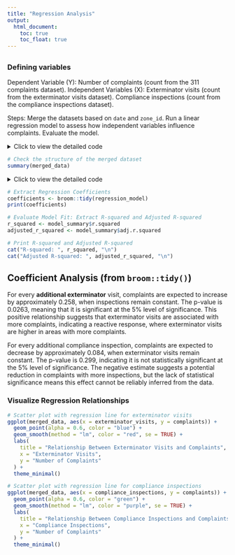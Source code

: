 ```yaml
---
title: "Regression Analysis"
output: 
  html_document:
    toc: true
    toc_float: true
---
```


## 

### Defining variables
Dependent Variable (Y): Number of complaints (count from the 311 complaints dataset).
Independent Variables (X):
Exterminator visits (count from the exterminator visits dataset).
Compliance inspections (count from the compliance inspections dataset).

Steps:
Merge the datasets based on <code>date</code> and <code>zone_id</code>.
Run a linear regression model to assess how independent variables influence complaints.
Evaluate the model.

<details>
<summary>Click to view the detailed code</summary>

```r
library(dplyr)
library(ggplot2)
library(broom)  # For model summary

# Load cleaned datasets
complaints_data <- read.csv("cleaned_311_complaints.csv")
exterminator_data <- read.csv("cleaned_exterminator_visits.csv")
inspections_data <- read.csv("cleaned_compliance_inspections.csv")

# Aggregate complaints data
complaints_data <- complaints_data %>%
  group_by(date, zone_id, region) %>%
  summarise(complaints = sum(count, na.rm = TRUE), .groups = "drop")

# Aggregate exterminator visits data
exterminator_data <- exterminator_data %>%
  group_by(date, zone_id, region) %>%
  summarise(exterminator_visits = sum(count, na.rm = TRUE), .groups = "drop")

# Aggregate compliance inspections data
inspections_data <- inspections_data %>%
  group_by(date, zone_id, region) %>%
  summarise(compliance_inspections = sum(count, na.rm = TRUE), .groups = "drop")

# Merge datasets by date, zone_id, and region
merged_data <- complaints_data %>%
  inner_join(exterminator_data, by = c("date", "zone_id", "region")) %>%
  inner_join(inspections_data, by = c("date", "zone_id", "region"))



```
</details>

```r
# Check the structure of the merged dataset
summary(merged_data)

```
<details>
<summary>Click to view the detailed code</summary>
```r
# Run Linear Regression: Complaints ~ Exterminator Visits + Compliance Inspections
regression_model <- lm(complaints ~ exterminator_visits + compliance_inspections, data = merged_data)

# Display Model Summary
model_summary <- summary(regression_model)
print(model_summary)

```
</details>

```r
# Extract Regression Coefficients
coefficients <- broom::tidy(regression_model)
print(coefficients)
```
```r
# Evaluate Model Fit: Extract R-squared and Adjusted R-squared
r_squared <- model_summary$r.squared
adjusted_r_squared <- model_summary$adj.r.squared

# Print R-squared and Adjusted R-squared
cat("R-squared: ", r_squared, "\n")
cat("Adjusted R-squared: ", adjusted_r_squared, "\n")
```

## Coefficient Analysis (from <code>broom::tidy()</code>)
  For every <strong>additional exterminator</strong> visit, complaints are expected to increase by approximately 0.258, when inspections remain constant.
  The p-value is 0.0263, meaning that it is significant at the 5% level of significance.
  This positive relationship suggests that exterminator visits are associated with more complaints, indicating a reactive response, where exterminator visits are higher in areas with more complaints.

  For every additional compliance inspection, complaints are expected to decrease by approximately 0.084, when exterminator visits remain constant.
  The p-value is 0.299, indicating it is not statistically significant at the 5% level of significance.
  The negative estimate suggests a potential reduction in complaints with more inspections, but the lack of statistical significance means this effect cannot be reliably inferred from the data.
  
### Visualize Regression Relationships
```r
# Scatter plot with regression line for exterminator visits
ggplot(merged_data, aes(x = exterminator_visits, y = complaints)) +
  geom_point(alpha = 0.6, color = "blue") +
  geom_smooth(method = "lm", color = "red", se = TRUE) +
  labs(
    title = "Relationship Between Exterminator Visits and Complaints",
    x = "Exterminator Visits",
    y = "Number of Complaints"
  ) +
  theme_minimal()

# Scatter plot with regression line for compliance inspections
ggplot(merged_data, aes(x = compliance_inspections, y = complaints)) +
  geom_point(alpha = 0.6, color = "green") +
  geom_smooth(method = "lm", color = "purple", se = TRUE) +
  labs(
    title = "Relationship Between Compliance Inspections and Complaints",
    x = "Compliance Inspections",
    y = "Number of Complaints"
  ) +
  theme_minimal()
```


